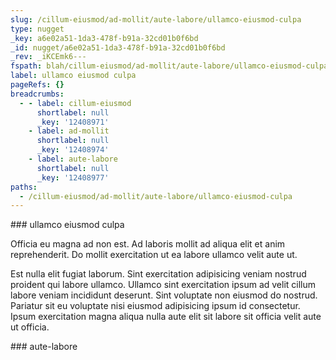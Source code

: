 ```yaml
---
slug: /cillum-eiusmod/ad-mollit/aute-labore/ullamco-eiusmod-culpa
type: nugget
_key: a6e02a51-1da3-478f-b91a-32cd01b0f6bd
_id: nugget/a6e02a51-1da3-478f-b91a-32cd01b0f6bd
_rev: _iKCEmk6---
fspath: blah/cillum-eiusmod/ad-mollit/aute-labore/ullamco-eiusmod-culpa.md
label: ullamco eiusmod culpa
pageRefs: {}
breadcrumbs:
  - - label: cillum-eiusmod
      shortlabel: null
      _key: '12408971'
    - label: ad-mollit
      shortlabel: null
      _key: '12408974'
    - label: aute-labore
      shortlabel: null
      _key: '12408977'
paths:
  - /cillum-eiusmod/ad-mollit/aute-labore/ullamco-eiusmod-culpa
---
```


<NuggetArea>
<Nugget slug="/cillum-eiusmod/ad-mollit/aute-labore/ullamco-eiusmod-culpa" type="nugget" _key="a6e02a51-1da3-478f-b91a-32cd01b0f6bd" _id="nugget/a6e02a51-1da3-478f-b91a-32cd01b0f6bd" _rev="_iKCEmk6---" fspath="blah/cillum-eiusmod/ad-mollit/aute-labore/ullamco-eiusmod-culpa.md" label="ullamco eiusmod culpa" paths="/cillum-eiusmod/ad-mollit/aute-labore/ullamco-eiusmod-culpa">
<NuggetBody>
### ullamco eiusmod culpa

Officia eu magna ad non est. Ad laboris mollit ad aliqua elit et anim reprehenderit. Do mollit exercitation ut ea labore ullamco velit aute ut.

Est nulla elit fugiat laborum. Sint exercitation adipisicing veniam nostrud proident qui labore ullamco. Ullamco sint exercitation ipsum ad velit cillum labore veniam incididunt deserunt. Sint voluptate non eiusmod do nostrud. Pariatur sit eu voluptate nisi eiusmod adipisicing ipsum id consectetur. Ipsum exercitation magna aliqua nulla aute elit sit labore sit officia velit aute ut officia.

</NuggetBody>
<Breadcrumbs>
<Crumbs>
<Crumb _key="12408971" label="cillum-eiusmod" /><Crumb _key="12408974" label="ad-mollit" /><Crumb _key="12408977" label="aute-labore" />
</Crumbs>
</Breadcrumbs>
</Nugget>

<NuggetsInbound>
</NuggetsInbound>
<NuggetsOutbound>
</NuggetsOutbound>
</NuggetArea>
<PassagesInbound>
<Passage direction="inbound" type="passage" _key="12408977" _id="passage/12408977" _rev="_iKCEmku--A" label="aute-labore" passage="aute-labore" fspath="blah/cillum-eiusmod/ad-mollit/aute-labore" paths="/cillum-eiusmod/ad-mollit/aute-labore" slug="/cillum-eiusmod/ad-mollit/aute-labore">
<NuggetBody>
### aute-labore

</NuggetBody>
<Breadcrumbs>
<Crumbs>
<Crumb _key="12408971" label="cillum-eiusmod" /><Crumb _key="12408974" label="ad-mollit" />
</Crumbs>
</Breadcrumbs>
</Passage>

</PassagesInbound>
<PassagesOutbound>
</PassagesOutbound>